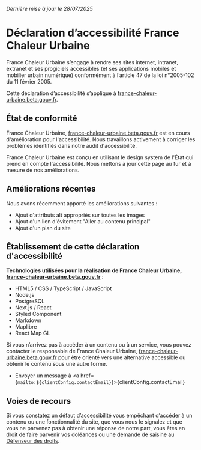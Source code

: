 
<SimplePage title="Déclaration d’accessibilité" layout="center">

_Dernière mise à jour le 28/07/2025_

# Déclaration d’accessibilité France Chaleur Urbaine

France Chaleur Urbaine s’engage à rendre ses sites internet, intranet, extranet et ses progiciels accessibles (et ses applications mobiles et mobilier urbain numérique) conformément à l’article 47 de la loi n°2005-102 du 11 février 2005.

Cette déclaration d’accessibilité s’applique à [france-chaleur-urbaine.beta.gouv.fr](/).

## État de conformité

France Chaleur Urbaine, [france-chaleur-urbaine.beta.gouv.fr](/) est en cours d'amélioration pour l'accessibilité. Nous travaillons activement à corriger les problèmes identifiés dans notre audit d'accessibilité.

France Chaleur Urbaine est conçu en utilisant le design system de l'État qui prend en compte l'accessibilité. Nous mettons à jour cette page au fur et à mesure de nos améliorations.

## Améliorations récentes

Nous avons récemment apporté les améliorations suivantes :

- Ajout d'attributs alt appropriés sur toutes les images
- Ajout d'un lien d'évitement "Aller au contenu principal"
- Ajout d'un plan du site

## Établissement de cette déclaration d'accessibilité

**Technologies utilisées pour la réalisation de France Chaleur Urbaine, [france-chaleur-urbaine.beta.gouv.fr](/)** :

- HTML5 / CSS / TypeScript / JavaScript
- Node.js
- PostgreSQL
- Next.js / React
- Styled Component
- Markdown
- Maplibre
- React Map GL

Si vous n’arrivez pas à accéder à un contenu ou à un service, vous pouvez contacter le responsable de France Chaleur Urbaine, [france-chaleur-urbaine.beta.gouv.fr](/) pour être orienté vers une alternative accessible ou obtenir le contenu sous une autre forme.

- Envoyer un message à <a href={`mailto:${clientConfig.contactEmail}`}>{clientConfig.contactEmail}</a>

## Voies de recours

Si vous constatez un défaut d’accessibilité vous empêchant d’accéder à un contenu ou une fonctionnalité du site, que vous nous le signalez et que vous ne parvenez pas à obtenir une réponse de notre part, vous êtes en droit de faire parvenir vos doléances ou une demande de saisine au [Défenseur des droits](https://formulaire.defenseurdesdroits.fr).
</SimplePage>
